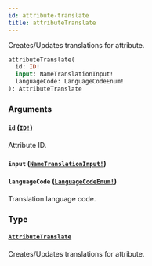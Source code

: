 ```yaml
---
id: attribute-translate
title: attributeTranslate
---
```


Creates/Updates translations for attribute.

```graphql
attributeTranslate(
  id: ID!
  input: NameTranslationInput!
  languageCode: LanguageCodeEnum!
): AttributeTranslate

```

### Arguments

#### `id` ([`ID!`](/developer/api-reference/scalars/id.mdx))

Attribute ID.

#### `input` ([`NameTranslationInput!`](/developer/api-reference/inputs/name-translation-input.mdx))

#### `languageCode` ([`LanguageCodeEnum!`](/developer/api-reference/enums/language-code-enum.mdx))

Translation language code.

### Type

#### [`AttributeTranslate`](/developer/api-reference/objects/attribute-translate.mdx)

Creates/Updates translations for attribute.
